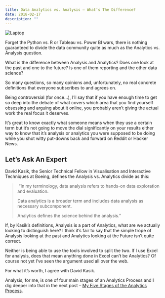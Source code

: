 ```yaml
---
title: Data Analytics vs. Analysis – What’s The Difference?
date: 2018-02-17
description: ""
---
```

![Laptop](./laptops.jpg)

Forget the Python vs. R or Tableau vs. Power BI wars, there is nothing guaranteed to divide the data community quite as much as the Analytics vs. Analysis question.

What is the difference between Analysis and Analytics? Does one look at the past and one to the future? Is one of them reporting and the other data science?

So many questions, so many opinions and, unfortunately, no real concrete definitions that everyone subscribes to and agrees on.

Being controversial (for once…), I’ll say that if you have enough time to get so deep into the debate of what covers which area that you find yourself obsessing and arguing about it online, you probably aren’t giving the actual work the real focus it deserves.

It’s great to know exactly what someone means when they use a certain term but it’s not going to move the dial significantly on your results either way to know that it’s analysis or analytics you were supposed to be doing while you shot witty put-downs back and forward on Reddit or Hacker News.

## Let&#8217;s Ask An Expert

David Kasik, the Senior Technical Fellow in Visualisation and Interactive Techniques at Boeing, defines the Analysis vs. Analytics divide as this:

>  “In my terminology, data analysis refers to hands-on data exploration and evaluation.
> 
> Data analytics is a broader term and includes data analysis as necessary subcomponent.
> 
> Analytics defines the science behind the analysis.”

If, by Kasik’s definitions, Analysis is a part of Analytics, what are we actually looking to distinguish here? I think it’s fair to say that the simple trope of Analysis looking at the past and Analytics looking at the Future isn’t quite correct.

Neither is being able to use the tools involved to split the two. If I use Excel for analysis, does that mean anything done in Excel can’t be Analytics? Of course not yet I’ve seen the argument used all over the web.

For what it&#8217;s worth, I agree with David Kasik.

Analysis, for me, is one of four main stages of an Analytics Process and I dig deeper into that in the next post – [My Five Stages of the Analytics Process][1].

 [1]: https://alanhylands.com/my-five-stages-of-the-analytics-process/